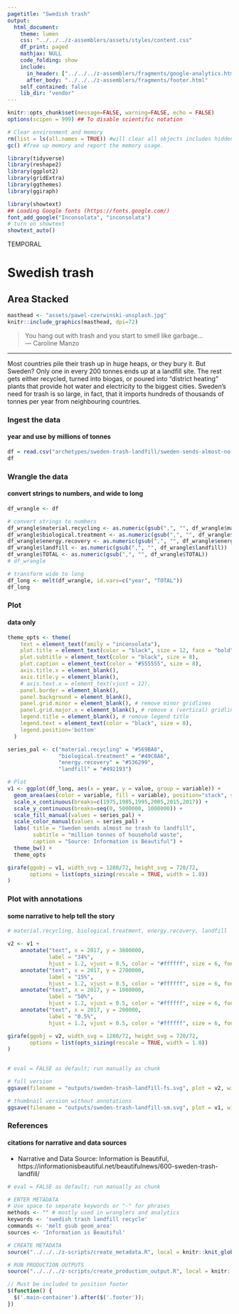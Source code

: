 ```yaml
---
pagetitle: "Swedish trash"
output: 
  html_document:
    theme: lumen
    css: "../../../z-assemblers/assets/styles/content.css"
    df_print: paged
    mathjax: NULL
    code_folding: show
    include:
      in_header: ["../../../z-assemblers/fragments/google-analytics.html", "../../../z-assemblers/fragments/header.html"]
      after_body: "../../../z-assemblers/fragments/footer.html"
    self_contained: false
    lib_dir: "vendor"
---
```


```r

knitr::opts_chunk$set(message=FALSE, warning=FALSE, echo = FALSE)
options(scipen = 999) ## To disable scientific notation

# Clear environment and memory
rm(list = ls(all.names = TRUE)) #will clear all objects includes hidden objects.
gc() #free up memory and report the memory usage.

library(tidyverse)
library(reshape2)
library(ggplot2)
library(gridExtra)
library(ggthemes)
library(ggiraph)

library(showtext)
## Loading Google fonts (https://fonts.google.com/)
font_add_google("Inconsolata", "inconsolata")
# turn on showtext
showtext_auto()

```
<div class="activity">
TEMPORAL  
</div>

# Swedish trash
## Area Stacked

```r

masthead <- "assets/pawel-czerwinski-unsplash.jpg"
knitr::include_graphics(masthead, dpi=72)

```

> You hang out with trash and you start to smell like garbage...\
--- Caroline Manzo\

***

Most countries pile their trash up in huge heaps, or they bury it. But Sweden? Only one in every 200 tonnes ends up at a landfill site. The rest gets either recycled, turned into biogas, or poured into “district heating” plants that provide hot water and electricity to the biggest cities. Sweden’s need for trash is so large, in fact, that it imports hundreds of thousands of tonnes per year from neighbouring countries.

### Ingest the data
#### year and use by millions of tonnes

```r

df = read.csv("archetypes/sweden-trash-landfill/sweden-sends-almost-no-trash-to-landfill.csv", header = TRUE, stringsAsFactors = FALSE)
df

```


### Wrangle the data
#### convert strings to numbers, and wide to long

```r

df_wrangle <- df

# convert strings to numbers
df_wrangle$material.recycling <- as.numeric(gsub(",", "", df_wrangle$material.recycling))
df_wrangle$biological.treatment <- as.numeric(gsub(",", "", df_wrangle$biological.treatment))
df_wrangle$energy.recovery <- as.numeric(gsub(",", "", df_wrangle$energy.recovery))
df_wrangle$landfill <- as.numeric(gsub(",", "", df_wrangle$landfill))
df_wrangle$TOTAL <- as.numeric(gsub(",", "", df_wrangle$TOTAL))
# df_wrangle

# transform wide to long
df_long <- melt(df_wrangle, id.vars=c("year", "TOTAL"))
df_long

```


### Plot
#### data only


```r

theme_opts <- theme(
    text = element_text(family = "inconsolata"), 
    plot.title = element_text(color = "black", size = 12, face = "bold"),
    plot.subtitle = element_text(color = "black", size = 8),
    plot.caption = element_text(color = "#555555", size = 8),
    axis.title.x = element_blank(),
    axis.title.y = element_blank(),
    # axis.text.x = element_text(vjust = 12),
    panel.border = element_blank(),
    panel.background = element_blank(),
    panel.grid.minor = element_blank(), # remove minor gridlines
    panel.grid.major.x = element_blank(), # remove x (vertical) gridlines
    legend.title = element_blank(), # remove legend title
    legend.text = element_text(color = "black", size = 8),
    legend.position='bottom'
  )

series_pal <- c("material.recycling" = "#569BA0",
                "biological.treatment" = "#49C0A6",
                "energy.recovery" = "#536299",
                "landfill" = "#492193")

# Plot
v1 <- ggplot(df_long, aes(x = year, y = value, group = variable)) + 
  geom_area(aes(color = variable, fill = variable), position="stack", stat="identity", width=1.0) +
  scale_x_continuous(breaks=c(1975,1985,1995,2005,2015,2017)) +
  scale_y_continuous(breaks=seq(0, 5000000, 1000000)) +
  scale_fill_manual(values = series_pal) +
  scale_color_manual(values = series_pal) +
  labs( title = "Sweden sends almost no trash to landfill",
        subtitle = "million tonnes of household waste",
        caption = "Source: Information is Beautiful") +
  theme_bw() +
  theme_opts

girafe(ggobj = v1, width_svg = 1280/72, height_svg = 720/72,
       options = list(opts_sizing(rescale = TRUE, width = 1.0))
)

```


### Plot with annotations
#### some narrative to help tell the story

```r

# material.recycling, biological.treatment, energy.recovery, landfill

v2 <- v1 + 
    annotate("text", x = 2017, y = 3800000, 
             label = "34%", 
             hjust = 1.2, vjust = 0.5, color = "#ffffff", size = 6, fontface = 2) +
    annotate("text", x = 2017, y = 2700000, 
             label = "15%", 
             hjust = 1.2, vjust = 0.5, color = "#ffffff", size = 6, fontface = 2) +
    annotate("text", x = 2017, y = 1000000, 
             label = "50%", 
             hjust = 1.2, vjust = 0.5, color = "#ffffff", size = 6, fontface = 2) +
    annotate("text", x = 2017, y = 200000, 
             label = "0.5%", 
             hjust = 1.2, vjust = 0.5, color = "#ffffff", size = 6, fontface = 2)

girafe(ggobj = v2, width_svg = 1280/72, height_svg = 720/72,
       options = list(opts_sizing(rescale = TRUE, width = 1.0))
)
  
```


```r

# eval = FALSE as default; run manually as chunk

# full version
ggsave(filename = "outputs/sweden-trash-landfill-fs.svg", plot = v2, width=1280/72, height=720/72)

# thumbnail version without annotations
ggsave(filename = "outputs/sweden-trash-landfill-sm.svg", plot = v1, width=4, height=2.25)

```


### References
#### citations for narrative and data sources

* Narrative and Data Source: Information is Beautiful, https://informationisbeautiful.net/beautifulnews/600-sweden-trash-landfill/


```r

# eval = FALSE as default; run manually as chunk

# ENTER METADATA
# Use space to separate keywords or "-" for phrases
methods <- "" # mostly used in wranglers and analytics
keywords <- 'swedish trash landfill recycle'
commands <- 'melt gsub geom_area'
sources <- 'Information is Beautiful'

# CREATE METADATA
source("../../../z-scripts/create_metadata.R", local = knitr::knit_global())

# RUN PRODUCTION OUTPUTS
source("../../../z-scripts/create_production_output.R", local = knitr::knit_global())


```



```js

// Must be included to position footer
$(function() {
  $('.main-container').after($('.footer'));
})

```
